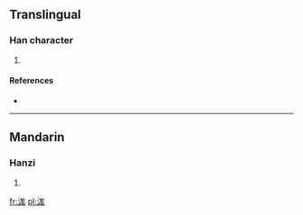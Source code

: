 ==Translingual==

===Han character===
{{Han char|rn=85|rad=水|as=07|sn=10|four=|canj=水戈大竹 (EIKH), 水戈山竹 (EIUH), X水戈大竹 (XEIKH)}}

# {{defn|Han|sort=水07}}

====References====
* {{Han ref|kx=0623.260|dkj=17463|dj=1021.150|hdz=31620.080|uh=6D5D|ud=27997}}

----

==Mandarin==

===Hanzi===
{{cmn-hanzi|pin=[[dí]] ([[di2]]), [[máng]] ([[mang2]])|wg=ti<sup>2</sup>, mang<sup>2</sup>}}

# {{defn|Mandarin|sort=水07}}

[[fr:浝]]
[[pl:浝]]